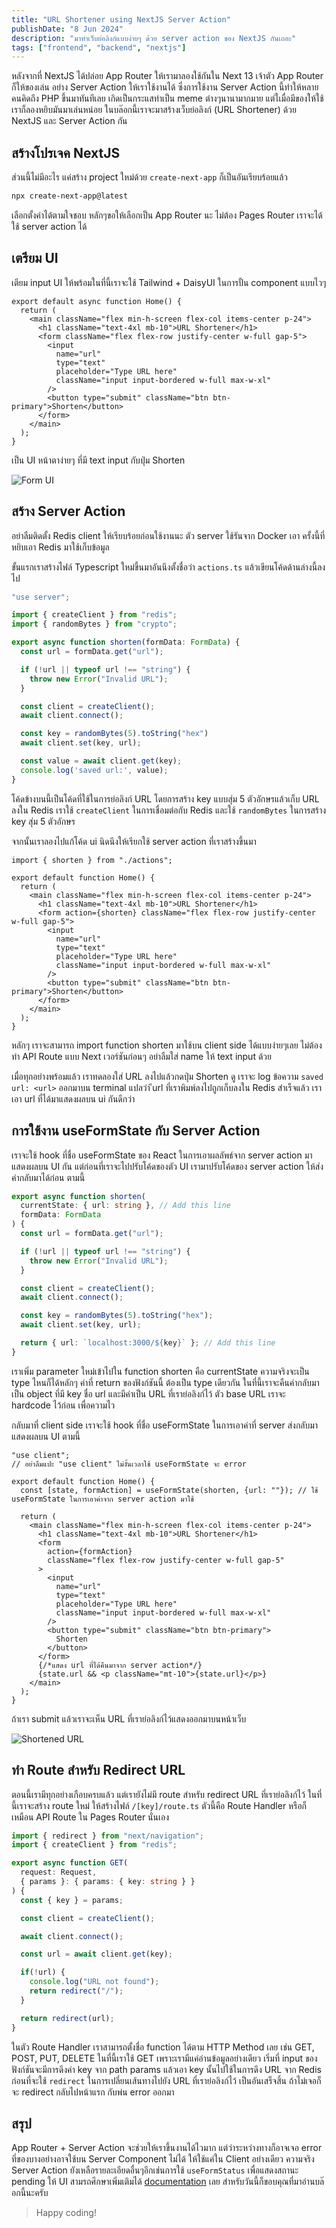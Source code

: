 ```yaml
---
title: "URL Shortener using NextJS Server Action"
publishDate: "8 Jun 2024"
description: "มาทำเว็บย่อลิงก์แบบง่ายๆ ด้วย server action ของ NextJS กันเถอะ"
tags: ["frontend", "backend", "nextjs"]
---
```


หลังจากที่ NextJS ได้ปล่อย App Router ให้เรามาลองใช้กันใน Next 13 เจ้าตัว App Router ก็ให้ของเล่น
อย่าง Server Action ให้เราใช้งานได้ ซึ่งการใช้งาน Server Action นี้ทำให้หลายคนคิดถึง PHP ขึ้นมาทันทีเลย
เกิดเป็นกระแสทำเป็น meme ต่างๆนานามากมาย แต่ใเมื่อมีของให้ใช้เราก็ลองหยิบมันมาเล่นหน่อย
ในบล๊อกนี้เราจะมาสร้างเว็บย่อลิงก์ (URL Shortener) ด้วย NextJS และ Server Action กัน

## สร้างโปรเจค NextJS

ส่วนนี้ไม่มีอะไร แค่สร้าง project ใหม่ด้วย `create-next-app` ก็เป็นอันเรียบร้อยแล้ว

```bash
npx create-next-app@latest
```

เลือกตั้งค่าได้ตามใจชอบ หลักๆขอให้เลือกเป็น App Router นะ ไม่ต้อง Pages Router เราจะได้ใช้ server action ได้

## เตรียม UI

เตียม input UI ให้พร้อมในที่นี้เราจะใช้ Tailwind + DaisyUI ในการปั้น component แบบไวๆ

```tsx
export default async function Home() {
  return (
    <main className="flex min-h-screen flex-col items-center p-24">
      <h1 className="text-4xl mb-10">URL Shortener</h1>
      <form className="flex flex-row justify-center w-full gap-5">
        <input
          name="url"
          type="text"
          placeholder="Type URL here"
          className="input input-bordered w-full max-w-xl"
        />
        <button type="submit" className="btn btn-primary">Shorten</button>
      </form>
    </main>
  );
}
```

เป็น UI หน้าตาง่ายๆ ที่มี text input กับปุ่ม Shorten

![Form UI](./ui.png)

## สร้าง Server Action

อย่าลืมติดตั้ง Redis client ให้เรียบร้อยก่อนใช้งานนะ ตัว server ใช้รันจาก Docker เอา
ครั้งนี้ที่หยิบเอา Redis มาใช้เก็บข้อมูล

ขั้นแรกเราสร้างไฟล์ Typescript ใหม่ขึ้นมาอันนึงตั้งชื่อว่า `actions.ts` แล้วเขียนโค้ดด้านล่างนี้ลงไป

```ts
"use server";

import { createClient } from "redis";
import { randomBytes } from "crypto";

export async function shorten(formData: FormData) {
  const url = formData.get("url");

  if (!url || typeof url !== "string") {
	throw new Error("Invalid URL");
  }

  const client = createClient();
  await client.connect();

  const key = randomBytes(5).toString("hex")
  await client.set(key, url);

  const value = await client.get(key);
  console.log('saved url:', value);
}
```

โค้ดข้างบนนี้เป็นโค้ดที่ใช้ในการย่อลิงก์ URL โดยการสร้าง key แบบสุ่ม 5 ตัวอักษรแล้วเก็บ URL ลงใน Redis
เราใช้ `createClient` ในการเชื่อมต่อกับ Redis และใช้ `randomBytes` ในการสร้าง key สุ่ม 5 ตัวอักษร

จากนั้นเราลองไปแก้โค้ด ui นิดนึงให้เรียกใช้ server action ที่เราสร้างขึ้นมา

```tsx
import { shorten } from "./actions";

export default function Home() {
  return (
    <main className="flex min-h-screen flex-col items-center p-24">
      <h1 className="text-4xl mb-10">URL Shortener</h1>
      <form action={shorten} className="flex flex-row justify-center w-full gap-5">
        <input
          name="url"
          type="text"
          placeholder="Type URL here"
          className="input input-bordered w-full max-w-xl"
        />
        <button type="submit" className="btn btn-primary">Shorten</button>
      </form>
    </main>
  );
}
```

หลักๆ เราจะสามารถ import function shorten มาใช้บน client side ได้แบบง่ายๆเลย ไม่ต้องทำ API Route แบบ Next เวอร์ชันก่อนๆ
อย่าลืมใส่ name ให้ text input ด้วย

เมื่อทุกอย่างพร้อมแล้ว เราทดลองใส่ URL ลงไปแล้วกดปุ่ม Shorten ดู เราจะ log ข้อความ `saved url: <url>` ออกมาบน terminal แปลว่า
ีurl ที่เราพิมพ์ลงไปถูกเก็บลงใน Redis สำเร็จแล้ว เราเอา url ที่ได้มาแสดงผลบน ui กันดีกว่า

## การใช้งาน useFormState กับ Server Action

เราจะใช้ hook ที่ชื่อ useFormState ของ React ในการเอาผลลัพธ์จาก server action มาแสดงผลบน UI กัน
แต่ก่อนที่เราจะไปปรับโค้ดของตัว UI เรามาปรับโค้ดของ server action ให้ส่งค่ากลับมาได้ก่อน ตามนี้

```ts
export async function shorten(
  currentState: { url: string }, // Add this line
  formData: FormData
) {
  const url = formData.get("url");

  if (!url || typeof url !== "string") {
    throw new Error("Invalid URL");
  }

  const client = createClient();
  await client.connect();

  const key = randomBytes(5).toString("hex");
  await client.set(key, url);

  return { url: `localhost:3000/${key}` }; // Add this line
}
```

เราเพิ่ม parameter ใหม่เข้าไปใน function shorten คือ currentState ความจริงจะเป็น type ไหนก็ได้หลักๆ ค่าที่ return ของฟังก์ชันนี้
ต้องเป็น type เดียวกัน ในที่นี้เราจะคืนค่ากลับมาเป็น object ที่มี key ชื่อ url และมีค่าเป็น URL ที่เราย่อลิงก์ไว้ ตัว base URL เราจะ hardcode ไว้ก่อน
เพื่อความไว

กลับมาที่ client side เราจะใช้ hook ที่ชื่อ useFormState ในการเอาค่าที่ server ส่งกลับมาแสดงผลบน UI ตามนี้

```tsx
"use client";
// อย่าลืมแปะ "use client" ไม่งั้นเวลาใช้ useFormState จะ error

export default function Home() {
  const [state, formAction] = useFormState(shorten, {url: ""}); // ใช้ useFormState ในการเอาค่าจาก server action มาใช้

  return (
    <main className="flex min-h-screen flex-col items-center p-24">
      <h1 className="text-4xl mb-10">URL Shortener</h1>
      <form
        action={formAction}
        className="flex flex-row justify-center w-full gap-5"
      >
        <input
          name="url"
          type="text"
          placeholder="Type URL here"
          className="input input-bordered w-full max-w-xl"
        />
        <button type="submit" className="btn btn-primary">
          Shorten
        </button>
      </form>
      {/*แสดง url ที่ได้คืนมาจาก server action*/}
      {state.url && <p className="mt-10">{state.url}</p>}
    </main>
  );
}
```

ถ้าเรา submit แล้วเราจะเห็น URL ที่เราย่อลิงก์ไว้แสดงออกมาบนหน้าเว็บ

![Shortened URL](./ui-result.png)

## ทำ Route สำหรับ Redirect URL

ตอนนี้เรามีทุกอย่างเกือบครบแล้ว แต่เรายังไม่มี route สำหรับ redirect URL ที่เราย่อลิงก์ไว้ ในที่นี้เราจะสร้าง route ใหม่
ให้สร้างไฟล์ `/[key]/route.ts` ตัวนี้คือ Route Handler หรือก็เหมือน API Route ใน Pages Router นั่นเอง

```ts
import { redirect } from "next/navigation";
import { createClient } from "redis";

export async function GET(
  request: Request,
  { params }: { params: { key: string } }
) {
  const { key } = params;

  const client = createClient();

  await client.connect();

  const url = await client.get(key);

  if(!url) {
    console.log("URL not found");
    return redirect("/");
  }

  return redirect(url);
}
```

ในตัว Route Handler เราสามารถตั้งชื่อ function ได้ตาม HTTP Method เลย เช่น GET, POST, PUT, DELETE ในที่นี้เราใช้ GET
เพราะเรามีแค่อ่านข้อมูลอย่างเดียว เริ่มที่ input ของฟังก์ชันจะมีการดึงค่า key จาก path params แล้วเอา key นั้นไปใช้ในการดึง URL จาก Redis
ก่อนที่จะใช้ `redirect` ในการเปลี่ยนเส้นทางไปยัง URL ที่เราย่อลิงก์ไว้ เป็นอันเสร็จสิ้น ถ้าไม่เจอก็จะ redirect กลับไปหน้าแรก กับพ่น error ออกมา

## สรุป

App Router + Server Action จะช่วยให้เราขึ้นงานได้ไวมาก แต่ว่าระหว่างทางก็อาจเจอ error ที่ของบางอย่างอาจใช้บน Server Component ไม่ได้
ให้ใช้แค่ใน Client อย่างเดียว ความจริง Server Action ยังเหลือรายละเอียดอื่นๆอีกเช่นการใช้ `useFormStatus` เพื่อแสดงสถานะ pending ให้ UI
สามรถศึกษาเพิ่มเติมได้ [documentation](https://nextjs.org/docs) เลย
สำหรับวันนี้ก็ขอบคุณที่มาอ่านบล๊อกนี้นะครับ

> Happy coding!
